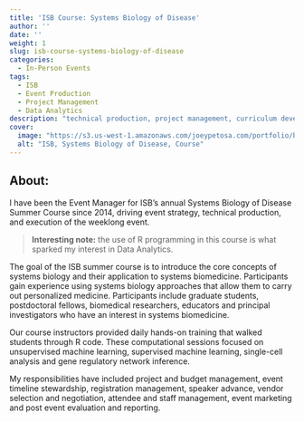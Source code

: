 ```yaml
---
title: 'ISB Course: Systems Biology of Disease'
author: ''
date: ''
weight: 1
slug: isb-course-systems-biology-of-disease
categories:
  - In-Person Events
tags:
  - ISB
  - Event Production
  - Project Management
  - Data Analytics
description: "technical production, project management, curriculum development, intro to R"
cover:
  image: "https://s3.us-west-1.amazonaws.com/joeypetosa.com/portfolio/banner_isb_sc.png"
  alt: "ISB, Systems Biology of Disease, Course"
---
```


## About:
I have been the Event Manager for ISB's annual Systems Biology of Disease Summer 
Course since 2014, driving event strategy, technical production, and execution 
of the weeklong event.  

>**Interesting note:** the use of R programming in this course is what sparked my 
interest in Data Analytics.

The goal of the ISB summer course  is to introduce the core concepts of systems 
biology and their application to systems biomedicine. Participants gain 
experience using systems biology approaches that allow them to carry out 
personalized medicine. Participants include graduate students, postdoctoral 
fellows, biomedical researchers, educators and principal investigators who have 
an interest in systems biomedicine.  

Our course instructors provided daily hands-on training that walked students 
through R code. These computational sessions focused on unsupervised machine 
learning, supervised machine learning, single-cell analysis and gene regulatory 
network inference.  

My responsibilities have included project and budget management, event timeline 
stewardship, registration management, speaker advance, vendor selection and 
negotiation, attendee and staff management, event marketing and post event 
evaluation and reporting.  
